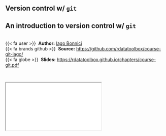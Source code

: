 ## Version control w/ `git` {.unnumbered}


::: {.callout-note icon=true appearance="simple"}
## An introduction to version control w/ `git`

<br />
{{< fa user >}} &nbsp;**Author:** [Iago Bonnici](https://isem-evolution.fr/en/membre/bonnici/)<br/>
{{< fa brands github >}} &nbsp;**Source:** <https://github.com/rdatatoolbox/course-git-iago/><br/>
{{< fa globe >}} &nbsp;**Slides:** <https://rdatatoolbox.github.io/chapters/course-git.pdf>
:::


<br />

<div class="container">
  <iframe class="responsive-iframe" src="course-git.pdf"></iframe>
</div> 
